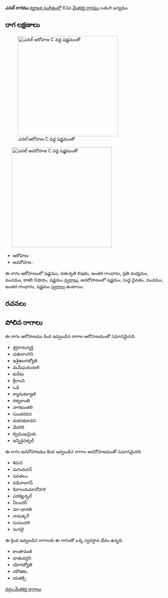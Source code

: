 {{Infobox ragam
	| name          	= ఎనల్
	| synonym	    	= 
	| mela          	= 
	| chakra        	= 
	| janaka        	= 
	| type          	= షడవ-స్వరాంతర
	| arohanam      	= {{svaraC|S|R2|G3|M2|P|N3|S'}} 
	| avarohanam    	= {{svaraC|S'|D1|P|G3|S}}
	| jeeva         	=
	| chhaya        	=
	| nyasa         	=
	| vishesha      	= 
	| equivalent  		= 
}}
{{కర్ణాటక సంగీత రాగాలు}}
'''ఎనల్ రాగము''' [[కర్ణాటక సంగీతం]]లో 63వ [[మేళకర్త రాగము]] లతంగి జన్యము. 


==రాగ లక్షణాలు==
[[Image:enal_ar_kb2wiki.png|thumb|right|316px|''ఎనల్'' ఆరోహణ C వద్ద షడ్జమంతో]]
	[[Image:enal_av_kb2wiki.png|thumb|right|316px|''ఎనల్'' అవరోహణ C వద్ద షడ్జమంతో]]

* ఆరోహణ : {{svaraC|S|R2|G3|M2|P|N3|S'}} 
* అవరోహణ : {{svaraC|S'|D1|P|G3|S}}

ఈ రాగం ఆరోహణంలో షడ్జమం, చతుశృతి రిషభం, అంతర గాంధారం, ప్రతి మధ్యమం, పంచమం, కాకలి  నిషాదం, షడ్జమం [[స్వరాలు]], అవరోహణంలో షడ్జమం, సుద్ద దైవతం, పంచమం, అంతర గాంధారం, షడ్జమం [[స్వరాలు]] ఉంటాయి.

==రచనలు==



==పోలిన రాగాలు==
ఈ రాగం ఆరోహణము కింద ఇవ్వబడిన రాగాల ఆరోహణముతో సమానమైనది.
* శ్రర్గరామ్మూర్తి
* చతురాంగిని
* ఇశైఉలగజ్యోతి
* మమేఘకుంటలి
* కురేశం
* శ్రీరాంని
* ఒడి
* శ్యామకళ్యాణి
* రత్నకాంతి
* నాగకుంతలి
* సుందరవన
* మకనకభావని
* వేదగిరి
* ద్విముఖప్రియ
* ఇన్నిశైవళ్ళల్

ఈ రాగం అవరోహణము కింద ఇవ్వబడిన రాగాల అవరోహణముతో సమానమైనది.
* శిరుని
* మగుదురన్
* నవతలం
*  వడివాజగన్
* శివాలయమానోహరి
* ఎరకట్టన్నల్
* నీలందర్
* మా-భారతి
* నామక్కరీ
* సుసుందరి
* నునలై

ఈ క్రింద ఇవ్వబడిన రాగాలకు ఈ రాగంతో ఒక్క స్వరస్థాన భేదం ఉన్నది.
* కాంతామణి
* ధాతువర్ధని
* యోగజ్యోతి
* యౌతకం
* యతక్సి



[[వర్గం:మేళకర్త రాగాలు]]
